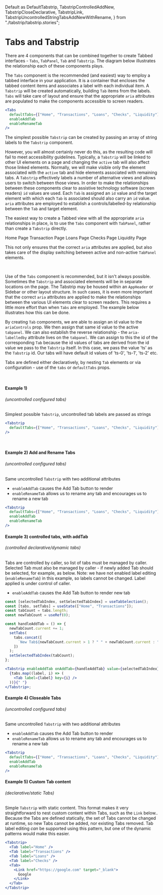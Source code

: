 
  Default as DefaultTabstrip,
  TabstripControlledAddNew,
  TabstripCloseDeclarative,
  TabstripLink,
  TabstripUncontrolledStringTabsAddNewWithRename,
} from "./tabstrip/tabstrip.stories";

<Meta title="Documentation/Lab/Tabs" />

# Tabs and Tabstrip

There are 4 components that can be combined together to create Tabbed interfaces - `Tabs`, `TabPanel`, `Tab` and `Tabstrip`. The diagram below illustrates the relationship each of these components plays.

The `Tabs` component is the recommended (and easiest) way to employ a tabbed interface in your application. It is a container that encloses the tabbed content items and associates a label with each individual item. A `Tabstrip` will be created automatically, building `Tab` items from the labels. `Tabs` will take care of layout and ensure that the appropriate `aria` attributes are populated to make the components accessible to screen readers.

```jsx
<Tabs
  defaultTabs={["Home", "Transactions", "Loans", "Checks", "Liquidity"]}
  enableAddTab
  enableRenameTab
/>
```

The simplest possible `Tabstrip` can be created by passing an array of string labels to the `Tabstrip` component.

<Canvas withSource="open">
  <SaltProvider>
    <Tabstrip
      source={["Home", "Transactions", "Loans", "Checks", "Liquidity"]}
    />
  </SaltProvider>
</Canvas>

However, you will almost certainly never do this, as the resulting code will fail to meet accessibility guidelines. Typically, a `Tabstrip` will be linked to other UI elements on a page and changing the `active` tab will also affect those linked elements. Normally, we will make visible only the element associated with the `active` tab and hide elements associated with remaining tabs. A `Tabstrip` effectively labels a number of alternative views and allows users to switch between those views. In order to make the relationships between these components clear to assistive technology software (screen readers) `id` values are used. Each `Tab` is assigned an `id` value and the target element with which each `Tab` is associated should also carry an `id` value. `aria` attributes are employed to establish a controls/labelled-by relationship between the `Tab` and target element.

The easiest way to create a Tabbed view with all the appropriate `aria` relationships in place, is to use the `Tabs` component with `TabPanel`, rather than create a `Tabstrip` directly.

<Canvas withSource="open">
  <SaltProvider>
    <Tabs>
      <TabPanel label="Home">
        <Text>Home Page</Text>
      </TabPanel>
      <TabPanel label="Transactions">
        <Text>Transaction Page</Text>
      </TabPanel>
      <TabPanel label="Loans">
        <Text>Loans Page</Text>
      </TabPanel>
      <TabPanel label="Checks">
        <Text>Checks Page</Text>
      </TabPanel>
      <TabPanel label="Liquidity">
        <Text>Liquidity Page</Text>
      </TabPanel>
    </Tabs>
  </SaltProvider>
</Canvas>

This not only ensures that the correct `aria` attributes are applied, but also takes
care of the display switching between active and non-active `TabPanel` elements.

<br />

Use of the `Tabs` component is recommended, but it isn't always possible. Sometimes the `Tabstrip` and associated elements will be in separate locations on the page. The Tabstrip may be housed within an `AppHeader` or Sidebar or other layout structure. In such cases, it is even more important that the correct `aria` attributes are applied to make the relationships between the various UI elements clear to screen readers. This requires a little more effort than when `Tabs` are employed. The example below illustrates how this can be done.

<Canvas withSource="open">
  <Story id="lab-tabstrip--default" />
</Canvas>

By creating `Tab` components, we are able to assign an id value to the `ariaControls` prop. We then assign that same id value to the active `tabpanel`. We can also establish the reverse relationship - the `aria-labelledby` attribute lives on the `tabpanel`. We can assign to this the id of the corresponding `Tab` because the id values of tabs are derived from the id value we pass to the `Tabstrip` itself. In this case, we pass the value 'ts' as the `Tabstrip` id. Our tabs will have default id values of 'ts-0', 'ts-1', 'ts-2' etc.

Tabs are defined either declaratively, by nesting `Tab` elements or via configuration - use of the `tabs` or `defaultTabs` props.

<br />

#### Example 1)

###### (uncontrolled configured tabs)

Simplest possible `Tabstrip`, uncontrolled tab labels are passed as strings

```jsx
<Tabstrip
  defaultTabs={["Home", "Transactions", "Loans", "Checks", "Liquidity"]}
/>
```

<SaltProvider>
  <DefaultTabstripStrings height={120} />
</SaltProvider>

<br />

#### Example 2) Add and Rename Tabs

###### (uncontrolled configured tabs)

Same uncontrolled `Tabstrip` with two additional attributes

- `enableAddTab` causes the Add Tab button to render
- `enableRenameTab` allows us to rename any tab and encourages us to rename a
  new tab

```jsx
<Tabstrip
  defaultTabs={["Home", "Transactions", "Loans", "Checks", "Liquidity"]}
  enableAddTab
  enableRenameTab
/>
```

<SaltProvider>
  <TabstripUncontrolledStringTabsAddNewWithRename height={120} />
</SaltProvider>

#### Example 3) controlled tabs, with addTab

###### (controlled declarative/dynamic tabs)

Tabs are controlled by caller, so list of tabs must be managed by caller.
Selected Tab must also be managed by caller - if newly added Tab should be
selected, for example, as below. Note: we have not enabled label editing
(`enableRenameTab`) in this example, so labels cannot be changed. Label applied
is under control of caller.

- `enableAddTab` causes the Add Tab button to render new tab

```jsx
const [selectedTabIndex, setSelectedTabIndex] = useTabSelection();
const [tabs, setTabs] = useState(["Home", "Transactions"]);
const tabCount = tabs.length;
const newTabCount = useRef(0);

const handleAddTab = () => {
  newTabCount.current += 1;
  setTabs(
    tabs.concat([
      `New Tab${newTabCount.current > 1 ? " " + newTabCount.current : ""}`,
    ])
  );
  setSelectedTabIndex(tabCount);
};

<Tabstrip enableAddTab onAddTab={handleAddTab} value={selectedTabIndex}>
  {tabs.map((label, i) => (
    <Tab label={label} key={i} />
  ))}{" "}
</Tabstrip>;
```

<SaltProvider>
  <TabstripControlledAddNew height={120} />
</SaltProvider>

#### Example 4) Closeable Tabs

###### (uncontrolled configured tabs)

Same uncontrolled `Tabstrip` with two additional attributes

- `enableAddTab` causes the Add Tab button to render
- `enableRenameTab` allows us to rename any tab and encourages us to rename a
  new tab

```jsx
<Tabstrip
  defaultTabs={["Home", "Transactions", "Loans", "Checks", "Liquidity"]}
  enableAddTab
  enableRenameTab
/>
```

<SaltProvider>
  <TabstripCloseDeclarative height={120} />
</SaltProvider>

#### Example 5) Custom Tab content

###### (declarative/static Tabs)

Simple `Tabstrip` with static content. This format makes it very straightforward
to nest custom content within Tabs, such as the `Link` below.. Because the Tabs
are defined statically, the set of Tabs cannot be changed at runtime, so new
Tabs cannot be added, nor existing Tabs removed. Tab label editing _can_ be
supported using this pattern, but one of the dynamic patterns would make this
easier.

```jsx
<Tabstrip>
  <Tab label="Home" />
  <Tab label="Transactions" />
  <Tab label="Loans" />
  <Tab label="Checks" />
  <Tab>
    <Link href="https://google.com" target="_blank">
      Google
    </Link>
  </Tab>
</Tabstrip>
```

<SaltProvider>
  <TabstripLink height={100} />
</SaltProvider>
